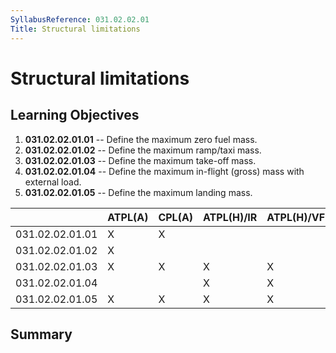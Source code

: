 ```yaml
---
SyllabusReference: 031.02.02.01
Title: Structural limitations
---
```


# Structural limitations

## Learning Objectives

1.  **031.02.02.01.01** -- Define the maximum zero fuel mass.
2.  **031.02.02.01.02** -- Define the maximum ramp/taxi mass.
3.  **031.02.02.01.03** -- Define the maximum take-off mass.
4.  **031.02.02.01.04** -- Define the maximum in-flight (gross) mass with
    external load.
5.  **031.02.02.01.05** -- Define the maximum landing mass.

|                 | ATPL(A) | CPL(A) | ATPL(H)/IR | ATPL(H)/VFR | CPL(H) | IR  | CBIR(A) |
| --------------- | ------- | ------ | ---------- | ----------- | ------ | --- | ------- |
| 031.02.02.01.01 | X       | X      |            |             |        |     |         |
| 031.02.02.01.02 | X       |        |            |             |        |     |         |
| 031.02.02.01.03 | X       | X      | X          | X           | X      |     |         |
| 031.02.02.01.04 |         |        | X          | X           | X      |     |         |
| 031.02.02.01.05 | X       | X      | X          | X           | X      |     |         |

## Summary
